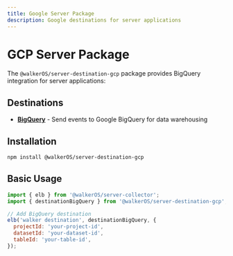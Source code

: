 ```yaml
---
title: Google Server Package
description: Google destinations for server applications
---
```


# GCP Server Package

The `@walkerOS/server-destination-gcp` package provides BigQuery integration for
server applications:

## Destinations

- **[BigQuery](./bigquery)** - Send events to Google BigQuery for data
  warehousing

## Installation

```bash
npm install @walkerOS/server-destination-gcp
```

## Basic Usage

```javascript
import { elb } from '@walkerOS/server-collector';
import { destinationBigQuery } from '@walkerOS/server-destination-gcp';

// Add BigQuery destination
elb('walker destination', destinationBigQuery, {
  projectId: 'your-project-id',
  datasetId: 'your-dataset-id',
  tableId: 'your-table-id',
});
```
